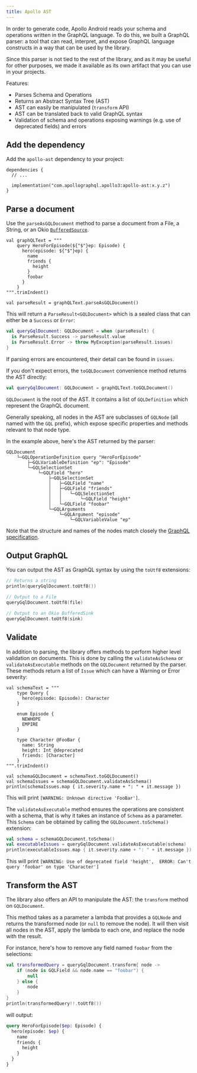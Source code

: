 ```yaml
---
title: Apollo AST
---
```


In order to generate code, Apollo Android reads your schema and operations written in the GraphQL language. To do this,
we built a GraphQL parser: a tool that can read, interpret, and expose GraphQL language constructs in a way that can be
used by the library.

Since this parser is not tied to the rest of the library, and as it may be useful for other purposes, we made it
available as its own artifact that you can use in your projects.

Features:

- Parses Schema and Operations
- Returns an Abstract Syntax Tree (AST)
- AST can easily be manipulated (`transform` API)
- AST can be translated back to valid GraphQL syntax
- Validation of schema and operations exposing warnings (e.g. use of deprecated fields) and errors

## Add the dependency

Add the `apollo-ast` dependency to your project:

```kotlin:title=build.gradle[.kts]
dependencies {
  // ...

  implementation("com.apollographql.apollo3:apollo-ast:x.y.z")
}
```

## Parse a document

Use the `parseAsGQLDocument` method to parse a document from a File, a String, or an
Okio [`BufferedSource`](https://square.github.io/okio/3.x/okio/okio/okio/-buffered-source/index.html).

```kotlin{12}
val graphQLText = """
    query HeroForEpisode(${"$"}ep: Episode) {
      hero(episode: ${"$"}ep) {
        name
        friends {
          height
        }
        foobar
      }
    }
""".trimIndent()

val parseResult = graphQLText.parseAsGQLDocument()
```

This will return a `ParseResult<GQLDocument>` which is a sealed class that can either be a `Success` or `Error`:

```kotlin
val queryGqlDocument: GQLDocument = when (parseResult) {
  is ParseResult.Success -> parseResult.value
  is ParseResult.Error -> throw MyException(parseResult.issues)
}
```

If parsing errors are encountered, their detail can be found in `issues`.

If you don't expect errors, the `toGQLDocument` convenience method returns the AST directly:

```kotlin
val queryGqlDocument: GQLDocument = graphQLText.toGQLDocument()
```

`GQLDocument` is the root of the AST. It contains a list of `GQLDefinition` which represent the GraphQL document.

Generally speaking, all nodes in the AST are subclasses of `GQLNode` (all named with the `GQL` prefix), which expose
specific properties and methods relevant to that node type.

In the example above, here's the AST returned by the parser:

```
GQLDocument
    └─GQLOperationDefinition query "HeroForEpisode"
        ├─GQLVariableDefinition "ep": "Episode"
        └─GQLSelectionSet
            └─GQLField "hero"
                ├─GQLSelectionSet
                │   ├─GQLField "name"
                │   ├─GQLField "friends"
                │   │   └─GQLSelectionSet
                │   │       └─GQLField "height"
                │   └─GQLField "foobar"
                └─GQLArguments
                    └─GQLArgument "episode"
                        └─GQLVariableValue "ep"
```

Note that the structure and names of the nodes match closely
the [GraphQL specification](https://spec.graphql.org/June2018/#sec-Appendix-Grammar-Summary.Document).

## Output GraphQL

You can output the AST as GraphQL syntax by using the `toUtf8` extensions:

```kotlin
// Returns a string
println(queryGqlDocument.toUtf8())

// Output to a File
queryGqlDocument.toUtf8(file)

// Output to an Okio BufferedSink
queryGqlDocument.toUtf8(sink)
```

## Validate

In addition to parsing, the library offers methods to perform higher level validation on documents. This is done by
calling the `validateAsSchema` or `validateAsExecutable` methods on the `GQLDocument` returned by the parser. These
methods return a list of `Issue` which can have a Warning or Error severity:

```kotlin{19}
val schemaText = """
    type Query {
      hero(episode: Episode): Character
    }
    
    enum Episode {
      NEWHOPE
      EMPIRE
    }
    
    type Character @FooBar {
      name: String
      height: Int @deprecated
      friends: [Character]
    }
""".trimIndent()

val schemaGQLDocument = schemaText.toGQLDocument()
val schemaIssues = schemaGQLDocument.validateAsSchema()
println(schemaIssues.map { it.severity.name + ": " + it.message })
```

This will print `[WARNING: Unknown directive 'FooBar']`.

The `validateAsExecutable` method ensures the operations are consistent with a schema, that is why it takes an instance
of `Schema` as a parameter. This `Schema` can be obtained by calling the `GQLDocument.toSchema()` extension:

```kotlin
val schema = schemaGQLDocument.toSchema()
val executableIssues = queryGqlDocument.validateAsExecutable(schema)
println(executableIssues.map { it.severity.name + ": " + it.message })
```

This will print `[WARNING: Use of deprecated field 'height', 
ERROR: Can't query 'foobar' on type 'Character']`

## Transform the AST

The library also offers an API to manipulate the AST: the `transform` method on `GQLDocument`.

This method takes as a parameter a lambda that provides a `GQLNode` and returns the transformed node (or `null` to
remove the node). It will then visit all nodes in the AST, apply the lambda to each one, and replace the node with the
result.

For instance, here's how to remove any field named `foobar` from the selections:

```kotlin
val transformedQuery = queryGqlDocument.transform{ node ->
    if (node is GQLField && node.name == "foobar") {
        null
    } else {
        node
    }
}
println(transformedQuery!!.toUtf8())
```

will output:

```graphql
query HeroForEpisode($ep: Episode) {
  hero(episode: $ep) {
    name
    friends {
      height
    }
  }
}
```
